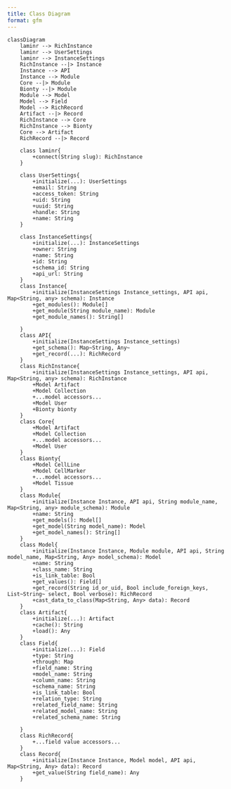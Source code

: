 ```yaml
---
title: Class Diagram
format: gfm
---
```


```mermaid
classDiagram
    laminr --> RichInstance
    laminr --> UserSettings
    laminr --> InstanceSettings
    RichInstance --|> Instance
    Instance --> API
    Instance --> Module
    Core --|> Module
    Bionty --|> Module
    Module --> Model
    Model --> Field
    Model --> RichRecord
    Artifact --|> Record
    RichInstance --> Core
    RichInstance --> Bionty
    Core --> Artifact
    RichRecord --|> Record
    
    class laminr{
        +connect(String slug): RichInstance
    }

    class UserSettings{
        +initialize(...): UserSettings
        +email: String
        +access_token: String
        +uid: String
        +uuid: String
        +handle: String
        +name: String
    }

    class InstanceSettings{
        +initialize(...): InstanceSettings
        +owner: String
        +name: String
        +id: String
        +schema_id: String
        +api_url: String
    }
    class Instance{
        +initialize(InstanceSettings Instance_settings, API api, Map<String, any> schema): Instance
        +get_modules(): Module[]
        +get_module(String module_name): Module
        +get_module_names(): String[]

    }
    class API{
        +initialize(InstanceSettings Instance_settings)
        +get_schema(): Map~String, Any~
        +get_record(...): RichRecord
    }
    class RichInstance{
        +initialize(InstanceSettings Instance_settings, API api, Map<String, any> schema): RichInstance
        +Model Artifact
        +Model Collection
        +...model accessors...
        +Model User
        +Bionty bionty
    }
    class Core{
        +Model Artifact
        +Model Collection
        +...model accessors...
        +Model User
    }
    class Bionty{
        +Model CellLine
        +Model CellMarker
        +...model accessors...
        +Model Tissue
    }
    class Module{
        +initialize(Instance Instance, API api, String module_name, Map<String, any> module_schema): Module
        +name: String
        +get_models(): Model[]
        +get_model(String model_name): Model
        +get_model_names(): String[]
    }
    class Model{
        +initialize(Instance Instance, Module module, API api, String model_name, Map<String, Any> model_schema): Model
        +name: String
        +class_name: String
        +is_link_table: Bool
        +get_values(): Field[]
        +get_record(String id_or_uid, Bool include_foreign_keys, List~String~ select, Bool verbose): RichRecord
        +cast_data_to_class(Map<String, Any> data): Record
    }
    class Artifact{
        +initialize(...): Artifact
        +cache(): String
        +load(): Any
    }
    class Field{
        +initialize(...): Field
        +type: String
        +through: Map
        +field_name: String
        +model_name: String
        +column_name: String
        +schema_name: String
        +is_link_table: Bool
        +relation_type: String
        +related_field_name: String
        +related_model_name: String
        +related_schema_name: String

    }
    class RichRecord{
        +...field value accessors...
    }
    class Record{
        +initialize(Instance Instance, Model model, API api, Map<String, Any> data): Record
        +get_value(String field_name): Any
    }
```
